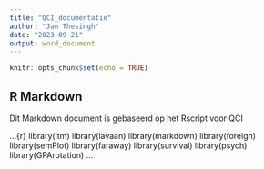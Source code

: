 ```yaml
---
title: "QCI_documentatie"
author: "Jan Thesingh"
date: "2023-09-21"
output: word_document
---
```


```r
knitr::opts_chunk$set(echo = TRUE)
```

## R Markdown
Dit Markdown document is gebaseerd op het Rscript voor QCI

...{r}
library(ltm)
library(lavaan)
library(markdown)
library(foreign)
library(semPlot)
library(faraway)
library(survival)
library(psych)
library(GPArotation)
...
